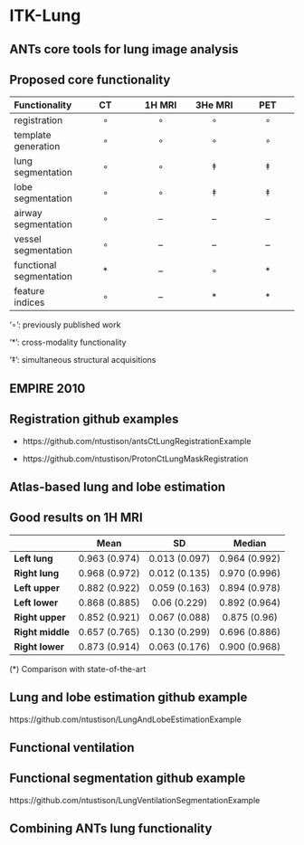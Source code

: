 
# ITK-Lung

## ANTs core tools for lung image analysis

\centering
\begin{figure}
\includegraphics[width=0.95\textwidth]{./lung/figures/coreANtsToolsLung.png}
\end{figure}

## Proposed core functionality

|  __Functionality__  |  __CT__   |   __1H MRI__   | __3He MRI__ | __PET__ |
|:----|:-------:|:------:|:------:|:------:|
|   registration     |  $\circ$  |  $\circ$  |  $\circ$  |  $\circ$  |
|   template generation    |  $\circ$  |  $\circ$  |  $\circ$  |  $\circ$  |
|   lung segmentation    |  $\circ$  |  $\circ$  |  $\ddagger$  |  $\ddagger$  |
|   lobe segmentation    |  $\circ$  |  $\circ$  |  $\ddagger$  |  $\ddagger$  |
|   airway segmentation   |  $\circ$  |  --  |  --  |  --  |
|   vessel segmentation   |  $\circ$  |  --  |  --  |  --  |
|   functional segmentation   |  $\ast$  |  --  |  $\circ$  |  $\ast$  |
|   feature indices   |  $\circ$  |  --  |  $\ast$  |  $\ast$  |

\footnotesize

'$\circ$': previously published work

'$\ast$': cross-modality functionality

'$\ddagger$': simultaneous structural acquisitions



## EMPIRE 2010

\centering
\begin{figure}
  \includegraphics[width=0.9\textwidth]{./competitions/figures/EMPIRE10criteria.png}
\end{figure}

\centering
\begin{figure}
  \includegraphics[width=0.95\textwidth]{./competitions/figures/EMPIRE10Results.png}
\end{figure}

## Registration github examples

* https://github.com/ntustison/antsCtLungRegistrationExample

* https://github.com/ntustison/ProtonCtLungMaskRegistration

## Atlas-based lung and lobe estimation

\centering
\begin{figure}
\includegraphics[width=0.95\textwidth]{./lung/figures/malfLungsBoth.pdf}
\end{figure}

## Good results on 1H MRI

|     |  __Mean__   |   __SD__   | __Median__ |
|:----|:-------:|:------:|:------:|
| __Left lung__   |  0.963 (0.974)  |  0.013 (0.097)  |  0.964 (0.992) |
| __Right lung__  |  0.968 (0.972)  |  0.012 (0.135)  |  0.970 (0.996) |
| __Left upper__  |  0.882 (0.922)  |  0.059 (0.163)  |  0.894 (0.978) |
| __Left lower__  |  0.868 (0.885)  |  0.06 (0.229)   |  0.892 (0.964) |
| __Right upper__ |  0.852 (0.921)  |  0.067 (0.088)  |  0.875 (0.96)  |
| __Right middle__|  0.657 (0.765)  |  0.130 (0.299)  |  0.696 (0.886) |
| __Right lower__ |  0.873 (0.914)  |  0.063 (0.176)  |  0.900 (0.968) |

(*) Comparison with state-of-the-art

## Lung and lobe estimation github example

https://github.com/ntustison/LungAndLobeEstimationExample

## Functional ventilation

\centering
\begin{figure}
\includegraphics[width=0.9\textwidth]{./lung/figures/prePostAlbuterol.png}
\end{figure}

## Functional segmentation github example

https://github.com/ntustison/LungVentilationSegmentationExample

## Combining ANTs lung functionality

\centering
\begin{figure}
\includegraphics[width=0.9\textwidth]{./lung/figures/longitudinalStudy.png}
\end{figure}


<!--
## Combining ANTs lung functionality II

\centering
\begin{figure}
\includegraphics[width=0.9\textwidth]{./lung/figures/airways.png}
\end{figure}
-->
